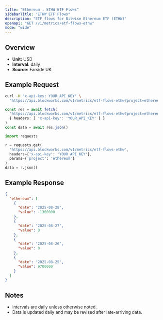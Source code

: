 ```yaml
---
title: "Ethereum : ETHW ETF Flows"
sidebarTitle: "ETHW ETF Flows"
description: "ETF flows for Bitwise Ethereum ETF (ETHW)"
openapi: "GET /v1/metrics/etf-flows-ethw"
mode: "wide"
---
```


## Overview

- **Unit:** USD
- **Interval:** daily
- **Source:** Farside UK

## Example Request

<CodeGroup>

```bash cURL
curl -H "x-api-key: YOUR_API_KEY" \
  "https://api.blockworks.com/v1/metrics/etf-flows-ethw?project=ethereum"
```

```typescript TypeScript
const res = await fetch(
  'https://api.blockworks.com/v1/metrics/etf-flows-ethw?project=ethereum',
  { headers: { 'x-api-key': 'YOUR_API_KEY' } }
)
const data = await res.json()
```

```python Python
import requests

r = requests.get(
  'https://api.blockworks.com/v1/metrics/etf-flows-ethw',
  headers={'x-api-key': 'YOUR_API_KEY'},
  params={'project': 'ethereum'}
)
data = r.json()
```

</CodeGroup>

## Example Response

```json
{
  "ethereum": [
    {
      "date": "2025-08-28",
      "value": -1300000
    },
    {
      "date": "2025-08-27",
      "value": 0
    },
    {
      "date": "2025-08-26",
      "value": 0
    },
    {
      "date": "2025-08-25",
      "value": 9700000
    }
  ]
}
```

## Notes
- Intervals are daily unless otherwise noted.
- Data is updated daily and may be revised after late-arriving data.
